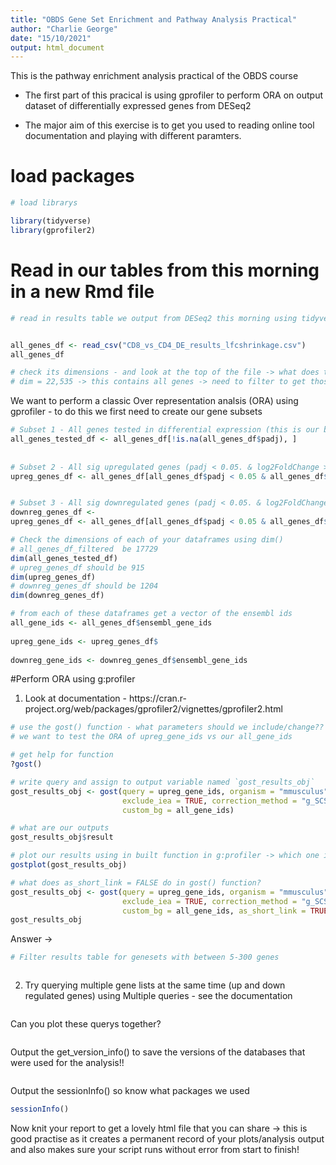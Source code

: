 ```yaml
---
title: "OBDS Gene Set Enrichment and Pathway Analysis Practical"
author: "Charlie George"
date: "15/10/2021"
output: html_document
---
```


This is the pathway enrichment analysis practical of the OBDS course

- The first part of this pracical is using gprofiler to perform ORA on output dataset of differentially expressed genes from DESeq2

- The major aim of this exercise is to get you used to reading online tool documentation and playing with different paramters.

# load packages 
```r
# load librarys

library(tidyverse)
library(gprofiler2)
```


# Read in our tables from this morning in a new Rmd file
```r
# read in results table we output from DESeq2 this morning using tidyverse 


all_genes_df <- read_csv("CD8_vs_CD4_DE_results_lfcshrinkage.csv")
all_genes_df

# check its dimensions - and look at the top of the file -> what does this tell us about our table? 
# dim = 22,535 -> this contains all genes -> need to filter to get those tested 

```

We want to perform a classic Over representation analsis (ORA) using gprofiler - to do this we first need to create our gene subsets 

```r

# Subset 1 - All genes tested in differential expression (this is our background/control gene list) - i.e. remove padj == NA 
all_genes_tested_df <- all_genes_df[!is.na(all_genes_df$padj), ]
  
  
# Subset 2 - All sig upregulated genes (padj < 0.05. & log2FoldChange > 1)
upreg_genes_df <- all_genes_df[all_genes_df$padj < 0.05 & all_genes_df$log2FoldChange > 1, ]


# Subset 3 - All sig downregulated genes (padj < 0.05. & log2FoldChange < 1)
downreg_genes_df <- 
upreg_genes_df <- all_genes_df[all_genes_df$padj < 0.05 & all_genes_df$log2FoldChange < -1, ]

# Check the dimensions of each of your dataframes using dim()
# all_genes_df_filtered  be 17729
dim(all_genes_tested_df)
# upreg_genes_df should be 915
dim(upreg_genes_df)
# downreg_genes_df should be 1204
dim(downreg_genes_df)

```


```r
# from each of these dataframes get a vector of the ensembl ids 
all_gene_ids <- all_genes_df$ensembl_gene_ids
    
upreg_gene_ids <- upreg_genes_df$
    
downreg_gene_ids <- downreg_genes_df$ensembl_gene_ids
```

#Perform ORA using g:profiler 

1. Look at documentation - https://cran.r-project.org/web/packages/gprofiler2/vignettes/gprofiler2.html
```r
# use the gost() function - what parameters should we include/change??
# we want to test the ORA of upreg_gene_ids vs our all_gene_ids

# get help for function
?gost() 

# write query and assign to output variable named `gost_results_obj`
gost_results_obj <- gost(query = upreg_gene_ids, organism = "mmusculus", 
                         exclude_iea = TRUE, correction_method = "g_SCS",
                         custom_bg = all_gene_ids)

# what are our outputs  
gost_results_obj$result

```

```r
# plot our results using in built function in g:profiler -> which one is it? 
gostplot(gost_results_obj)
```

```r
# what does as_short_link = FALSE do in gost() function? 
gost_results_obj <- gost(query = upreg_gene_ids, organism = "mmusculus", 
                         exclude_iea = TRUE, correction_method = "g_SCS",
                         custom_bg = all_gene_ids, as_short_link = TRUE)
gost_results_obj

```

Answer -> 

```r
# Filter results table for genesets with between 5-300 genes 



```


2. Try querying multiple gene lists at the same time (up and down regulated genes) using Multiple queries - see the documentation 

```r

```

Can you plot these querys together?

```r


```

Output the get_version_info() to save the versions of the databases that were used for the analysis!! 
```r

```

Output the sessionInfo() so know what packages we used
```r
sessionInfo()

```

Now knit your report to get a lovely html file that you can share -> this is good practise as it creates a permanent record of your plots/analysis output and also makes sure your script runs without error from start to finish! 